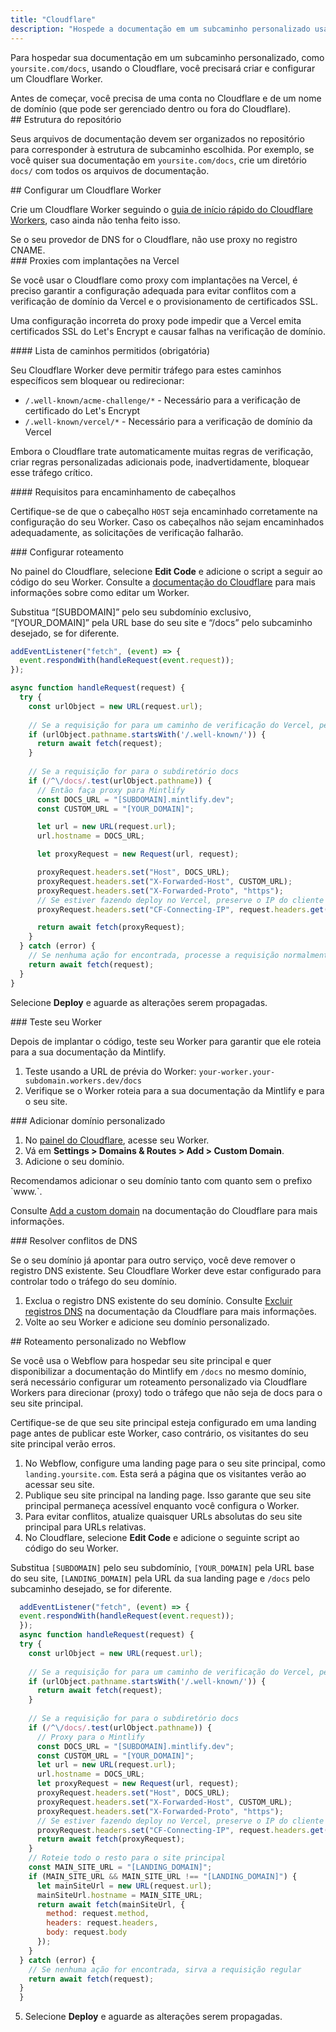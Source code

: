 ```yaml
---
title: "Cloudflare"
description: "Hospede a documentação em um subcaminho personalizado usando o Cloudflare Workers"
---
```



Para hospedar sua documentação em um subcaminho personalizado, como `yoursite.com/docs`, usando o Cloudflare, você precisará criar e configurar um Cloudflare Worker.

<Info>
  Antes de começar, você precisa de uma conta no Cloudflare e de um nome de domínio (que pode ser gerenciado dentro ou fora do Cloudflare).
</Info>


<div id="repository-structure">
  ## Estrutura do repositório
</div>

Seus arquivos de documentação devem ser organizados no repositório para corresponder à estrutura de subcaminho escolhida. Por exemplo, se você quiser sua documentação em `yoursite.com/docs`, crie um diretório `docs/` com todos os arquivos de documentação.

<div id="set-up-a-cloudflare-worker">
  ## Configurar um Cloudflare Worker
</div>

Crie um Cloudflare Worker seguindo o [guia de início rápido do Cloudflare Workers](https://developers.cloudflare.com/workers/get-started/dashboard/), caso ainda não tenha feito isso.

<Warning>
  Se o seu provedor de DNS for o Cloudflare, não use proxy no registro CNAME.
</Warning>

<div id="proxies-with-vercel-deployments">
  ### Proxies com implantações na Vercel
</div>

Se você usar o Cloudflare como proxy com implantações na Vercel, é preciso garantir a configuração adequada para evitar conflitos com a verificação de domínio da Vercel e o provisionamento de certificados SSL.

Uma configuração incorreta do proxy pode impedir que a Vercel emita certificados SSL do Let's Encrypt e causar falhas na verificação de domínio.

<div id="required-path-allowlist">
  #### Lista de caminhos permitidos (obrigatória)
</div>

Seu Cloudflare Worker deve permitir tráfego para estes caminhos específicos sem bloquear ou redirecionar:

- `/.well-known/acme-challenge/*` - Necessário para a verificação de certificado do Let's Encrypt
- `/.well-known/vercel/*` - Necessário para a verificação de domínio da Vercel

Embora o Cloudflare trate automaticamente muitas regras de verificação, criar regras personalizadas adicionais pode, inadvertidamente, bloquear esse tráfego crítico.

<div id="header-forwarding-requirements">
  #### Requisitos para encaminhamento de cabeçalhos
</div>

Certifique-se de que o cabeçalho `HOST` seja encaminhado corretamente na configuração do seu Worker. Caso os cabeçalhos não sejam encaminhados adequadamente, as solicitações de verificação falharão.

<div id="configure-routing">
  ### Configurar roteamento
</div>

No painel do Cloudflare, selecione **Edit Code** e adicione o script a seguir ao código do seu Worker. Consulte a [documentação do Cloudflare](https://developers.cloudflare.com/workers-ai/get-started/dashboard/#development) para mais informações sobre como editar um Worker.

<Tip>
  Substitua “[SUBDOMAIN]” pelo seu subdomínio exclusivo, “[YOUR&#95;DOMAIN]” pela URL base do seu site e “/docs” pelo subcaminho desejado, se for diferente.
</Tip>

```javascript
addEventListener("fetch", (event) => {
  event.respondWith(handleRequest(event.request));
});

async function handleRequest(request) {
  try {
    const urlObject = new URL(request.url);
    
    // Se a requisição for para um caminho de verificação do Vercel, permita que ela seja processada
    if (urlObject.pathname.startsWith('/.well-known/')) {
      return await fetch(request);
    }
    
    // Se a requisição for para o subdiretório docs
    if (/^\/docs/.test(urlObject.pathname)) {
      // Então faça proxy para Mintlify
      const DOCS_URL = "[SUBDOMAIN].mintlify.dev";
      const CUSTOM_URL = "[YOUR_DOMAIN]";

      let url = new URL(request.url);
      url.hostname = DOCS_URL;

      let proxyRequest = new Request(url, request);

      proxyRequest.headers.set("Host", DOCS_URL);
      proxyRequest.headers.set("X-Forwarded-Host", CUSTOM_URL);
      proxyRequest.headers.set("X-Forwarded-Proto", "https");
      // Se estiver fazendo deploy no Vercel, preserve o IP do cliente
      proxyRequest.headers.set("CF-Connecting-IP", request.headers.get("CF-Connecting-IP"));

      return await fetch(proxyRequest);
    }
  } catch (error) {
    // Se nenhuma ação for encontrada, processe a requisição normalmente
    return await fetch(request);
  }
}
```

Selecione **Deploy** e aguarde as alterações serem propagadas.

<Propagating />


<div id="test-your-worker">
  ### Teste seu Worker
</div>

Depois de implantar o código, teste seu Worker para garantir que ele roteia para a sua documentação da Mintlify.

1. Teste usando a URL de prévia do Worker: `your-worker.your-subdomain.workers.dev/docs`
2. Verifique se o Worker roteia para a sua documentação da Mintlify e para o seu site.

<div id="add-custom-domain">
  ### Adicionar domínio personalizado
</div>

1. No [painel do Cloudflare](https://dash.cloudflare.com/), acesse seu Worker.
2. Vá em **Settings > Domains & Routes > Add > Custom Domain**.
3. Adicione o seu domínio.

<Tip>
  Recomendamos adicionar o seu domínio tanto com quanto sem o prefixo `www.`.
</Tip>

Consulte [Add a custom domain](https://developers.cloudflare.com/workers/configuration/routing/custom-domains/#add-a-custom-domain) na documentação do Cloudflare para mais informações. 

<div id="resolve-dns-conflicts">
  ### Resolver conflitos de DNS
</div>

Se o seu domínio já apontar para outro serviço, você deve remover o registro DNS existente. Seu Cloudflare Worker deve estar configurado para controlar todo o tráfego do seu domínio.

1. Exclua o registro DNS existente do seu domínio. Consulte [Excluir registros DNS](https://developers.cloudflare.com/dns/manage-dns-records/how-to/create-dns-records/#delete-dns-records) na documentação da Cloudflare para mais informações.
2. Volte ao seu Worker e adicione seu domínio personalizado.

<div id="webflow-custom-routing">
  ## Roteamento personalizado no Webflow
</div>

Se você usa o Webflow para hospedar seu site principal e quer disponibilizar a documentação do Mintlify em `/docs` no mesmo domínio, será necessário configurar um roteamento personalizado via Cloudflare Workers para direcionar (proxy) todo o tráfego que não seja de docs para o seu site principal.

<Warning>
  Certifique-se de que seu site principal esteja configurado em uma landing page antes de publicar este Worker, caso contrário, os visitantes do seu site principal verão erros.
</Warning>

1. No Webflow, configure uma landing page para o seu site principal, como `landing.yoursite.com`. Esta será a página que os visitantes verão ao acessar seu site.
2. Publique seu site principal na landing page. Isso garante que seu site principal permaneça acessível enquanto você configura o Worker.
3. Para evitar conflitos, atualize quaisquer URLs absolutas do seu site principal para URLs relativas.
4. No Cloudflare, selecione **Edit Code** e adicione o seguinte script ao código do seu Worker.

<Tip> Substitua `[SUBDOMAIN]` pelo seu subdomínio, `[YOUR_DOMAIN]` pela URL base do seu site, `[LANDING_DOMAIN]` pela URL da sua landing page e `/docs` pelo subcaminho desejado, se for diferente. </Tip>

```javascript
  addEventListener("fetch", (event) => {
  event.respondWith(handleRequest(event.request));
  });
  async function handleRequest(request) {
  try {
    const urlObject = new URL(request.url);
    
    // Se a requisição for para um caminho de verificação do Vercel, permita que ela passe
    if (urlObject.pathname.startsWith('/.well-known/')) {
      return await fetch(request);
    }
    
    // Se a requisição for para o subdiretório docs
    if (/^\/docs/.test(urlObject.pathname)) {
      // Proxy para o Mintlify
      const DOCS_URL = "[SUBDOMAIN].mintlify.dev";
      const CUSTOM_URL = "[YOUR_DOMAIN]";
      let url = new URL(request.url);
      url.hostname = DOCS_URL;
      let proxyRequest = new Request(url, request);
      proxyRequest.headers.set("Host", DOCS_URL);
      proxyRequest.headers.set("X-Forwarded-Host", CUSTOM_URL);
      proxyRequest.headers.set("X-Forwarded-Proto", "https");
      // Se estiver fazendo deploy no Vercel, preserve o IP do cliente
      proxyRequest.headers.set("CF-Connecting-IP", request.headers.get("CF-Connecting-IP"));
      return await fetch(proxyRequest);
    }
    // Roteie todo o resto para o site principal
    const MAIN_SITE_URL = "[LANDING_DOMAIN]";
    if (MAIN_SITE_URL && MAIN_SITE_URL !== "[LANDING_DOMAIN]") {
      let mainSiteUrl = new URL(request.url);
      mainSiteUrl.hostname = MAIN_SITE_URL;
      return await fetch(mainSiteUrl, {
        method: request.method,
        headers: request.headers,
        body: request.body
      });
    }
  } catch (error) {
    // Se nenhuma ação for encontrada, sirva a requisição regular
    return await fetch(request);
  }
  }
```

5. Selecione **Deploy** e aguarde as alterações serem propagadas.

<Propagating />
